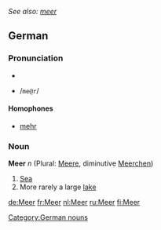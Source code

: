 ''See also: [[meer]]''
==German==
===Pronunciation===
*{{IPA|/meər/}}
*{{SAMPA}} /<tt>me@r</tt>/

====Homophones====
*[[mehr]]

===Noun===
'''Meer''' ''n'' (Plural: [[Meere]], diminutive [[Meerchen]])
#[[sea|Sea]]
#More rarely a large [[lake]]

[[Category:German nouns]]

[[de:Meer]]
[[fr:Meer]]
[[nl:Meer]]
[[ru:Meer]]
[[fi:Meer]]